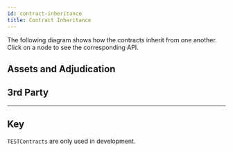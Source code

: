 ```yaml
---
id: contract-inheritance
title: Contract Inheritance
---
```



The following diagram shows how the contracts inherit from one another. Click on a node to see the corresponding API.

## Assets and Adjudication

<Mermaid
  chart='
graph TD
linkStyle default interpolate basis
classDef Library fill:#ffffff,stroke:#656664,stroke-dasharray: 5 5
classDef Contract fill:#ffffff,stroke:#656664;
classDef DeployedContract fill:#ffffff,stroke:#3531ff,stroke-width:3px;
classDef Abstraction fill:#ffffff,stroke:#8dc404,stroke-dasharray: 5 5;
classDef Interface fill:#ffffff,stroke:#de1065,stroke-dasharray: 5 5;
classDef TestContract fill:#fafe4f,stroke-width:0px
Outcome([Outcome])
SafeMath([SafeMath])
IForceMove
IForceMoveApp 
IStatusManager
IMultiAssetHolder
ForceMove
IERC20
MultiAssetHolder
StatusManager
TESTForceMove
TESTNitroAdjudicator
NitroAdjudicator
class SafeMath,Outcome Library;
class IMultiAssetHolder,IERC20,IForceMoveApp,IForceMove,IStatusManager Interface;
class MultiAssetHolder,ForceMove,StatusManager Contract;
class NitroAdjudicator DeployedContract;
class TESTForceMove,TESTNitroAdjudicator TestContract;
IMultiAssetHolder--> MultiAssetHolder
IStatusManager--> StatusManager
StatusManager--> ForceMove
StatusManager--> MultiAssetHolder
SafeMath-.-> MultiAssetHolder
Outcome-.-> MultiAssetHolder
MultiAssetHolder-->NitroAdjudicator
IERC20.->MultiAssetHolder
IForceMoveApp-.-> ForceMove
IForceMove--> ForceMove
Outcome-.-> NitroAdjudicator
ForceMove-->TESTForceMove
ForceMove-->NitroAdjudicator
NitroAdjudicator--> TESTNitroAdjudicator
TESTForceMove--> TESTNitroAdjudicator
click IStatusManager "/contract-api/natspec/IStatusManager";
click StatusManager "/contract-api/natspec/StatusManager";
click ForceMove "/contract-api/natspec/ForceMove";
click ForceMove "/contract-api/natspec/ForceMove";
click IERC20 "/contract-api/natspec/IERC20";
click IForceMove "/contract-api/natspec/IForceMove";
click IForceMoveApp "/contract-api/natspec/IForceMoveApp";
click IMultiAssetHolder "/contract-api/natspec/IMultiAssetHolder";
click MultiAssetHolder "/contract-api/natspec/MultiAssetHolder";
click NitroAdjudicator "/contract-api/natspec/NitroAdjudicator";
click Outcome "/contract-api/natspec/Outcome";
click SafeMath "/contract-api/natspec/SafeMath";
click TESTForceMove "/contract-api/natspec/TESTForceMove";
click TESTNitroAdjudicator "/contract-api/natspec/TESTNitroAdjudicator";
'
/>

## 3rd Party

<Mermaid
  chart='
graph TD
linkStyle default interpolate basis
ERC20
IERC20
Token
CountingApp
IForceMoveApp
SingleAssetPayments
TrivialApp
IForceMoveApp-->CountingApp
IForceMoveApp-->TrivialApp
IForceMoveApp-->SingleAssetPayments
IERC20-->ERC20
ERC20-->Token
classDef Contract fill:#ffffff,stroke:#656664;
classDef DeployedContract fill:#ffffff,stroke:#3531ff,stroke-width:3px;
classDef Abstraction fill:#ffffff,stroke:#8dc404,stroke-dasharray: 5 5
classDef Interface fill:#ffffff,stroke:#de1065,stroke-dasharray: 5 5
classDef TestContract fill:#fafe4f,stroke-width:0px;
classDef fill:#ffffff,stroke:#656664,stroke-dasharray: 5 5
class Outcome,SafeMath Library;
class IForceMoveApp,IERC20 Interface;
class SingleAssetPayments,TrivialApp,CountingApp,ERC20 Contract;
class Token TestContract;
click CountingApp "/contract-api/natspec/CountingApp";
click ERC20 "/contract-api/natspec/ERC20";
click IForceMoveApp "/contract-api/natspec/IForceMoveApp";
click IERC20 "/contract-api/natspec/IERC20";
click Outcome "/contract-api/natspec/Outcome";
click SafeMath "/contract-api/natspec/SafeMath";
click SingleAssetPayments "/contract-api/natspec/SingleAssetPayments";
click Token "/contract-api/natspec/Token";
click TrivialApp "/contract-api/natspec/TrivialApp";
'
/>

---

## Key

<Mermaid
  chart="
graph TD
linkStyle default interpolate basis
Abstraction-->|Inherited by| Contract
Contract-->|Inherited by| TESTContract
Interface-->|Inherited by| Contract
Library([Library])-.->|Imported by| Contract
DeployedContract
classDef Contract fill:#ffffff,stroke:#656664;
classDef TestContract fill:#fafe4f,stroke-width:0px;
classDef Interface fill:#ffffff,stroke:#de1065,stroke-dasharray: 5 5
classDef Library fill:#ffffff,stroke:#656664,stroke-dasharray: 5 5
classDef DeployedContract fill:#ffffff,stroke:#3531ff,stroke-width:3px;
class Library Library;
class Contract Contract;
class TESTContract TestContract;
class Interface Interface;
class DeployedContract DeployedContract
"
/>

`TESTContracts` are only used in development.
